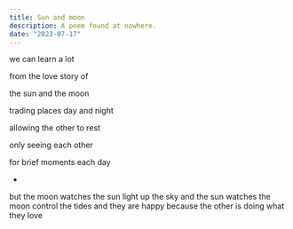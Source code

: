 ```yaml
---
title: Sun and moon
description: A poem found at nowhere.
date: "2023-07-17"
---
```


we can learn a lot

from the love story of

the sun and the moon

trading places day and night

allowing the other to rest

only seeing each other 

for brief moments each day

*


but the moon watches 
the sun light up the sky
and the sun watches 
the moon control the tides
and they are happy
because the other is
doing what they love